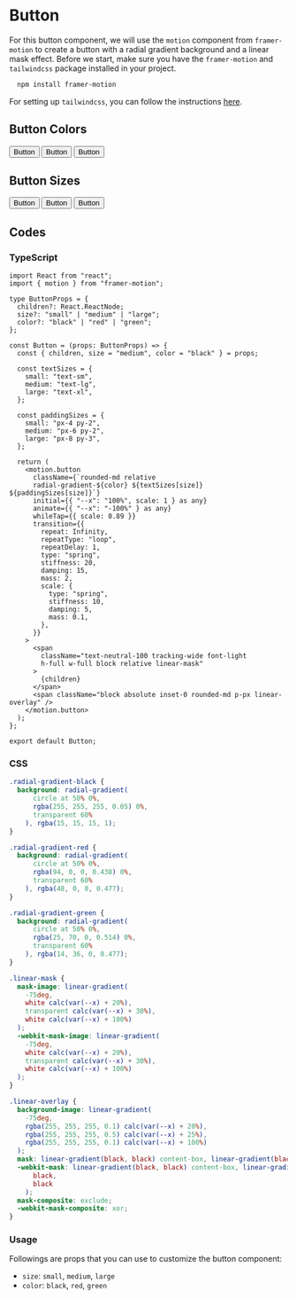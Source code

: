 
<div className="container">

# Button

For this button component, we will use the `motion` component from `framer-motion` to create a button with a radial gradient background and a linear mask effect. 
Before we start, make sure you have the `framer-motion` and `tailwindcss` package installed in your project.
  
  ```bash {3} copy
    npm install framer-motion
  ```
For setting up `tailwindcss`, you can follow the instructions [here](https://tailwindcss.com/docs/installation).

## Button Colors

<Spacing size="small">
  <Button>Button</Button>
  <Button color="red">Button</Button>
  <Button color="green">Button</Button>
</Spacing>

## Button Sizes

<Spacing size="small">
  <Button size="small">Button</Button>
  <Button size="medium">Button</Button>
  <Button size="large">Button</Button>
</Spacing>

## Codes

### TypeScript

```tsx filename="button.tsx" {3} copy
import React from "react";
import { motion } from "framer-motion";

type ButtonProps = {
  children?: React.ReactNode;
  size?: "small" | "medium" | "large";
  color?: "black" | "red" | "green";
};

const Button = (props: ButtonProps) => {
  const { children, size = "medium", color = "black" } = props;

  const textSizes = {
    small: "text-sm",
    medium: "text-lg",
    large: "text-xl",
  };

  const paddingSizes = {
    small: "px-4 py-2",
    medium: "px-6 py-2",
    large: "px-8 py-3",
  };

  return (
    <motion.button
      className={`rounded-md relative 
      radial-gradient-${color} ${textSizes[size]} ${paddingSizes[size]}`}
      initial={{ "--x": "100%", scale: 1 } as any}
      animate={{ "--x": "-100%" } as any}
      whileTap={{ scale: 0.89 }}
      transition={{
        repeat: Infinity,
        repeatType: "loop",
        repeatDelay: 1,
        type: "spring",
        stiffness: 20,
        damping: 15,
        mass: 2,
        scale: {
          type: "spring",
          stiffness: 10,
          damping: 5,
          mass: 0.1,
        },
      }}
    >
      <span
        className="text-neutral-100 tracking-wide font-light 
        h-full w-full block relative linear-mask"
      >
        {children}
      </span>
      <span className="block absolute inset-0 rounded-md p-px linear-overlay" />
    </motion.button>
  );
};

export default Button;
```

### CSS

```css filename="button.css" {3} copy
.radial-gradient-black {
  background: radial-gradient(
      circle at 50% 0%,
      rgba(255, 255, 255, 0.05) 0%,
      transparent 60%
    ), rgba(15, 15, 15, 1);
}

.radial-gradient-red {
  background: radial-gradient(
      circle at 50% 0%,
      rgba(94, 0, 0, 0.438) 0%,
      transparent 60%
    ), rgba(48, 0, 0, 0.477);
}

.radial-gradient-green {
  background: radial-gradient(
      circle at 50% 0%,
      rgba(25, 70, 0, 0.514) 0%,
      transparent 60%
    ), rgba(14, 36, 0, 0.477);
}

.linear-mask {
  mask-image: linear-gradient(
    -75deg,
    white calc(var(--x) + 20%),
    transparent calc(var(--x) + 30%),
    white calc(var(--x) + 100%)
  );
  -webkit-mask-image: linear-gradient(
    -75deg,
    white calc(var(--x) + 20%),
    transparent calc(var(--x) + 30%),
    white calc(var(--x) + 100%)
  );
}

.linear-overlay {
  background-image: linear-gradient(
    -75deg,
    rgba(255, 255, 255, 0.1) calc(var(--x) + 20%),
    rgba(255, 255, 255, 0.5) calc(var(--x) + 25%),
    rgba(255, 255, 255, 0.1) calc(var(--x) + 100%)
  );
  mask: linear-gradient(black, black) content-box, linear-gradient(black, black);
  -webkit-mask: linear-gradient(black, black) content-box, linear-gradient(
      black,
      black
    );
  mask-composite: exclude;
  -webkit-mask-composite: xor;
}
```

### Usage

Followings are props that you can use to customize the button component:
- `size`: `small`, `medium`, `large`
- `color`: `black`, `red`, `green`

</div>
